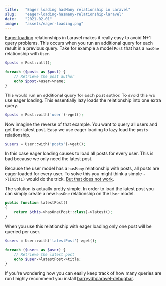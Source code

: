 ```yaml
---
title:   "Eager loading hasMany relationship in Laravel"
slug:    "eager-loading-hasmany-relationship-laravel"
date:    "2021-02-01"
image:   "assets/eager-loading.png"
---
```


[Eager loading](https://laravel.com/docs/8.x/eloquent-relationships#eager-loading) relationships in Laravel makes it
really easy to avoid N+1 query problems. This occurs when you run an additional query for each result in a previous
query. Take for example a model `Post` that has a `hasOne` relationship with `User`.

```php
$posts = Post::all();

foreach ($posts as $post) {
    // Retrieve the post author
    echo $post->user->name;
}
```

This would run an additional query for each post author. To avoid this we use eager loading. This essentially lazy loads
the relationship into one extra query.

```php
$posts = Post::with('user')->get();
```

Now imagine the reverse of that example. You want to query all users and get their latest post. Easy we use eager
loading to lazy load the `posts` relationship.

```php
$users = User::with('posts')->get();
```

In this case eager loading causes to load all posts for every user. This is bad because we only need the latest post.

Because the user model has a `hasMany` relationship with posts, all posts are eager loaded for every user. To solve this
you might think a simple `->limit(1)` would do the
trick. [But that does not work](https://laravel.com/docs/8.x/eloquent-relationships#constraining-eager-loads).

The solution is actually pretty simple. In order to load the latest post you can simply create a new `hasOne`
relationship on the `User` model.

```php
public function latestPost()
{
    return $this->hasOne(Post::class)->latest();
}
```

When you use this relationship with eager loading only one post will be queried per user.

```php
$users = User::with('latestPost')->get();

foreach ($users as $user) {
    // Retrieve the latest post
    echo $user->latestPost->title;
}
```

If you're wondering how you can easily keep track of how many queries are run I highly recommend you
install [barryvdh/laravel-debugbar](https://github.com/barryvdh/laravel-debugbar).
